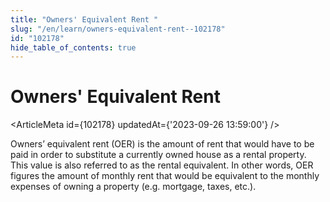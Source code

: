 ```yaml
---
title: "Owners' Equivalent Rent "
slug: "/en/learn/owners-equivalent-rent--102178"
id: "102178"
hide_table_of_contents: true
---
```



# Owners' Equivalent Rent 

<ArticleMeta id={102178} updatedAt={'2023-09-26 13:59:00'} />
<div className='border-solid border-b border-t-0 my-4 border-[var(--ifm-color-gray-300)]' />

Owners’ equivalent rent (OER) is the amount of rent that would have to be paid in order to substitute a currently owned house as a rental property. This value is also referred to as the rental equivalent. In other words, OER figures the amount of monthly rent that would be equivalent to the monthly expenses of owning a property (e.g. mortgage, taxes, etc.).
